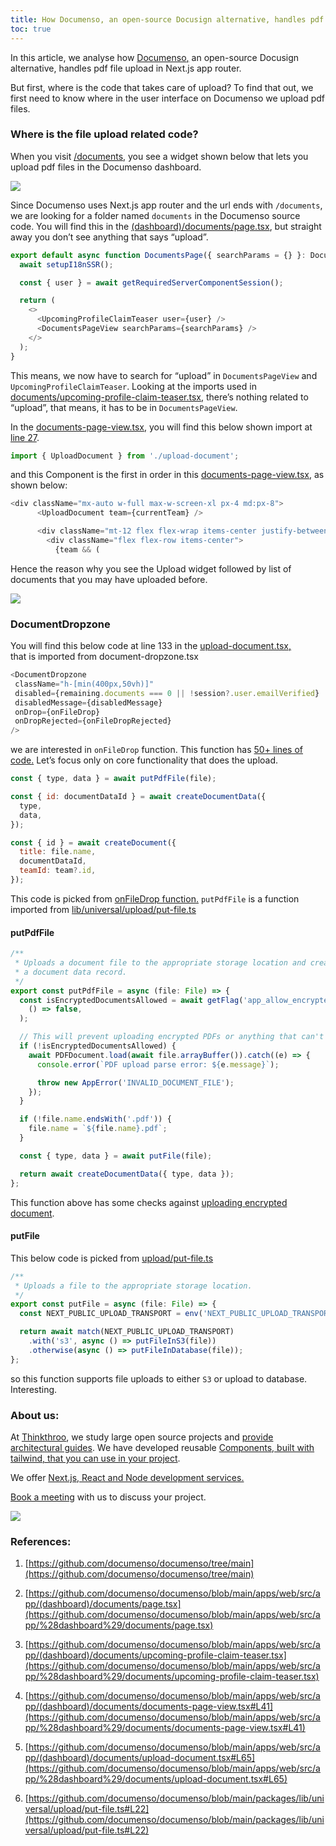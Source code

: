 ```yaml
---
title: How Documenso, an open-source Docusign alternative, handles pdf file upload in Next.js?
toc: true
---
```


In this article, we analyse how [Documenso](https://github.com/documenso/documenso/blob/main/apps/web/src/app/%28dashboard%29/documents/upload-document.tsx#L65)[,](https://github.com/documenso/documenso/blob/main/apps/web/src/app/%28dashboard%29/documents/upload-document.tsx#L65%29,) an open-source Docusign alternative, handles pdf file upload in Next.js app router.

But first, where is the code that takes care of upload? To find that out, we first need to know where in the user interface on Documenso we upload pdf files.

### Where is the file upload related code?

When you visit [/documents](https://app.documenso.com/documents), you see a widget shown below that lets you   
upload pdf files in the Documenso dashboard.

![](https://cdn-images-1.medium.com/max/1600/1*pNvloo-Sx81qc6tAhAEFpA.png)

Since Documenso uses Next.js app router and the url ends with `/documents`, we are looking for a folder named `documents` in the Documenso source code. You will find this in the [(dashboard)/documents/page.tsx](https://github.com/documenso/documenso/blob/main/apps/web/src/app/%28dashboard%29/documents/page.tsx), but straight away you don’t see anything that says “upload”.

```js
export default async function DocumentsPage({ searchParams = {} }: DocumentsPageProps) {
  await setupI18nSSR();

  const { user } = await getRequiredServerComponentSession();

  return (
    <>
      <UpcomingProfileClaimTeaser user={user} />
      <DocumentsPageView searchParams={searchParams} />
    </>
  );
}
```

This means, we now have to search for “upload” in `DocumentsPageView` and `UpcomingProfileClaimTeaser`. Looking at the imports used in [documents/upcoming-profile-claim-teaser.tsx](https://github.com/documenso/documenso/blob/main/apps/web/src/app/%28dashboard%29/documents/upcoming-profile-claim-teaser.tsx)[,](https://github.com/documenso/documenso/blob/main/apps/web/src/app/%28dashboard%29/documents/upcoming-profile-claim-teaser.tsx%29,) there’s nothing related to “upload”, that means, it has to be in `DocumentsPageView`.

In the [documents-page-view.tsx](https://github.com/documenso/documenso/blob/main/apps/web/src/app/%28dashboard%29/documents/documents-page-view.tsx#L41)[,](https://github.com/documenso/documenso/blob/main/apps/web/src/app/%28dashboard%29/documents/documents-page-view.tsx#L41%29,) you will find this below shown import at [line 27](https://github.com/documenso/documenso/blob/main/apps/web/src/app/%28dashboard%29/documents/documents-page-view.tsx#L27).

```js
import { UploadDocument } from './upload-document';
```

and this Component is the first in order in this [documents-page-view.tsx](https://github.com/documenso/documenso/blob/main/apps/web/src/app/%28dashboard%29/documents/documents-page-view.tsx#L102C5-L107C21), as shown below:

```js
<div className="mx-auto w-full max-w-screen-xl px-4 md:px-8">
      <UploadDocument team={currentTeam} />

      <div className="mt-12 flex flex-wrap items-center justify-between gap-x-4 gap-y-8">
        <div className="flex flex-row items-center">
          {team && (
```

Hence the reason why you see the Upload widget followed by list of documents that you may have uploaded before.

![](https://cdn-images-1.medium.com/max/1600/1*P5EDROYdr-c70LQBuX9dcw.png)

### DocumentDropzone

You will find this below code at line 133 in the [upload-document.tsx](https://github.com/documenso/documenso/blob/main/apps/web/src/app/%28dashboard%29/documents/upload-document.tsx#L133C8-L133C24)[,](https://github.com/documenso/documenso/blob/main/apps/web/src/app/%28dashboard%29/documents/upload-document.tsx#L133C8-L133C24%29,)  
that is imported from document-dropzone.tsx

```js
<DocumentDropzone
 className="h-[min(400px,50vh)]"
 disabled={remaining.documents === 0 || !session?.user.emailVerified}
 disabledMessage={disabledMessage}
 onDrop={onFileDrop}
 onDropRejected={onFileDropRejected}
/>
```

we are interested in `onFileDrop` function. This function has [50+ lines of code](https://github.com/documenso/documenso/blob/main/apps/web/src/app/%28dashboard%29/documents/upload-document.tsx#L61-L120)[.](https://github.com/documenso/documenso/blob/main/apps/web/src/app/%28dashboard%29/documents/upload-document.tsx#L61-L120%29.) Let’s focus only on core functionality that does the upload.

```js
const { type, data } = await putPdfFile(file);

const { id: documentDataId } = await createDocumentData({
  type,
  data,
});

const { id } = await createDocument({
  title: file.name,
  documentDataId,
  teamId: team?.id,
});
```

This code is picked from [onFileDrop function](https://github.com/documenso/documenso/blob/main/apps/web/src/app/%28dashboard%29/documents/upload-document.tsx#L65C7-L76C10)[.](https://github.com/documenso/documenso/blob/main/apps/web/src/app/%28dashboard%29/documents/upload-document.tsx#L65C7-L76C10%29.) `putPdfFile` is a function imported from [lib/universal/upload/put-file.ts](https://github.com/documenso/documenso/blob/main/packages/lib/universal/upload/put-file.ts#L22)

#### putPdfFile

```js
/**
 * Uploads a document file to the appropriate storage location and creates
 * a document data record.
 */
export const putPdfFile = async (file: File) => {
  const isEncryptedDocumentsAllowed = await getFlag('app_allow_encrypted_documents').catch(
    () => false,
  );

  // This will prevent uploading encrypted PDFs or anything that can't be opened.
  if (!isEncryptedDocumentsAllowed) {
    await PDFDocument.load(await file.arrayBuffer()).catch((e) => {
      console.error(`PDF upload parse error: ${e.message}`);

      throw new AppError('INVALID_DOCUMENT_FILE');
    });
  }

  if (!file.name.endsWith('.pdf')) {
    file.name = `${file.name}.pdf`;
  }

  const { type, data } = await putFile(file);

  return await createDocumentData({ type, data });
};
```

This function above has some checks against [uploading encrypted document](https://github.com/documenso/documenso/blob/main/packages/lib/universal/upload/put-file.ts#L28).

#### putFile

This below code is picked from [upload/put-file.ts](https://github.com/documenso/documenso/blob/main/packages/lib/universal/upload/put-file.ts#L48)

```js
/**
 * Uploads a file to the appropriate storage location.
 */
export const putFile = async (file: File) => {
  const NEXT_PUBLIC_UPLOAD_TRANSPORT = env('NEXT_PUBLIC_UPLOAD_TRANSPORT');

  return await match(NEXT_PUBLIC_UPLOAD_TRANSPORT)
    .with('s3', async () => putFileInS3(file))
    .otherwise(async () => putFileInDatabase(file));
};
```

so this function supports file uploads to either `S3` or upload to database. Interesting.

### About us:

At [Thinkthroo](https://thinkthroo.com/), we study large open source projects and [provide architectural guides](https://app.thinkthroo.com/architecture). We have developed reusable [Components, built with tailwind, that you can use in your project](https://thinkthroo.com/components).

We offer [Next.js, React and Node development services.](https://thinkthroo.com/components)

[Book a meeting](https://cal.com/team-thinkthroo-dxiovj/consultation?date=2024-10-19&month=2024-10) with us to discuss your project.

![](https://cdn-images-1.medium.com/max/1600/0*NxFtbdT-jz_GGi2N.png)

### References:

1. [https://github.com/documenso/documenso/tree/main](https://github.com/documenso/documenso/tree/main)
    
2. [https://github.com/documenso/documenso/blob/main/apps/web/src/app/(dashboard)/documents/page.tsx](https://github.com/documenso/documenso/blob/main/apps/web/src/app/%28dashboard%29/documents/page.tsx)
    
3. [https://github.com/documenso/documenso/blob/main/apps/web/src/app/(dashboard)/documents/upcoming-profile-claim-teaser.tsx](https://github.com/documenso/documenso/blob/main/apps/web/src/app/%28dashboard%29/documents/upcoming-profile-claim-teaser.tsx)
    
4. [https://github.com/documenso/documenso/blob/main/apps/web/src/app/(dashboard)/documents/documents-page-view.tsx#L41](https://github.com/documenso/documenso/blob/main/apps/web/src/app/%28dashboard%29/documents/documents-page-view.tsx#L41)
    
5. [https://github.com/documenso/documenso/blob/main/apps/web/src/app/(dashboard)/documents/upload-document.tsx#L65](https://github.com/documenso/documenso/blob/main/apps/web/src/app/%28dashboard%29/documents/upload-document.tsx#L65)
    
6. [https://github.com/documenso/documenso/blob/main/packages/lib/universal/upload/put-file.ts#L22](https://github.com/documenso/documenso/blob/main/packages/lib/universal/upload/put-file.ts#L22)